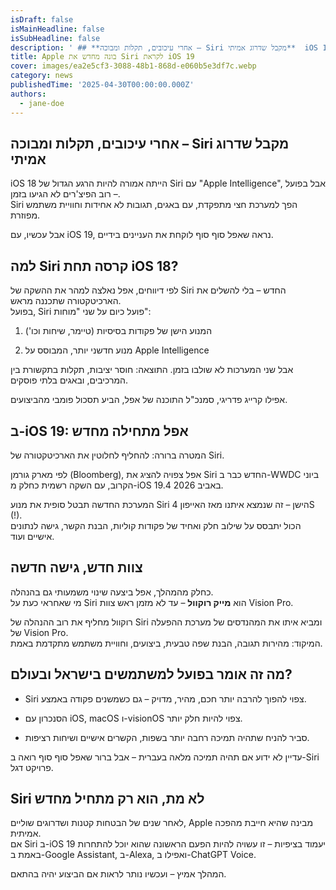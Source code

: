 ```yaml
---
isDraft: false
isMainHeadline: false
isSubHeadline: false
description: ' ## **אחרי עיכובים, תקלות ומבוכה – Siri מקבל שדרוג אמיתי**  iOS 18 הייתה אמורה להיות הרגע הגדול של Siri עם "Apple Intelligence", אבל בפועל –'
title: Apple בונה מחדש את Siri לקראת iOS 19
cover: images/ea2e5cf3-3088-48b1-868d-e060b5e3df7c.webp
category: news
publishedTime: '2025-04-30T00:00:00.000Z'
authors:
  - jane-doe
---
```


## **אחרי עיכובים, תקלות ומבוכה – Siri מקבל שדרוג אמיתי**

iOS 18 הייתה אמורה להיות הרגע הגדול של Siri עם "Apple Intelligence", אבל בפועל – רוב הפיצ'רים לא הגיעו בזמן.  
Siri הפך למערכת חצי מתפקדת, עם באגים, תגובות לא אחידות וחוויית משתמש מפוזרת.

אבל עכשיו, עם iOS 19, נראה שאפל סוף סוף לוקחת את העניינים בידיים.

## **למה Siri קרסה תחת iOS 18?**

לפי דיווחים, אפל נאלצה למהר את ההשקה של Siri החדש – בלי להשלים את הארכיטקטורה שתכננה מראש.  
בפועל, Siri פועל כיום על שני "מוחות":

1. המנוע הישן של פקודות בסיסיות (טיימר, שיחות וכו')
    
2. מנוע חדשני יותר, המבוסס על Apple Intelligence
    

אבל שני המערכות לא שולבו בזמן. התוצאה: חוסר יציבות, תקלות בתקשורת בין המרכיבים, ובאגים בלתי פוסקים.

אפילו קרייג פדריגי, סמנכ"ל התוכנה של אפל, הביע תסכול פומבי מהביצועים.

## **ב-iOS 19: אפל מתחילה מחדש**

המטרה ברורה: להחליף לחלוטין את הארכיטקטורה של Siri.

לפי מארק גורמן (Bloomberg), אפל צפויה להציג את Siri החדש כבר ב-WWDC ביוני הקרוב, עם השקה רשמית כחלק מ-iOS 19.4 באביב 2026.

המערכת החדשה תבטל סופית את מנוע Siri הישן – זה שנמצא איתנו מאז האייפון 4S (!).  
הכול יתבסס על שילוב חלק ואחיד של פקודות קוליות, הבנת הקשר, גישה לנתונים אישיים ועוד.

## **צוות חדש, גישה חדשה**

כחלק מהמהלך, אפל ביצעה שינוי משמעותי גם בהנהלה.  
מי שאחראי כעת על Siri הוא **מייק רוקוול** – עד לא מזמן ראש צוות Vision Pro.

רוקוול מחליף את רוב ההנהלה של Siri ומביא איתו את המהנדסים של מערכת ההפעלה של Vision Pro.  
המיקוד: מהירות תגובה, הבנת שפה טבעית, ביצועים, וחוויית משתמש מתקדמת באמת.

## **מה זה אומר בפועל למשתמשים בישראל ובעולם?**

- Siri צפוי להפוך להרבה יותר חכם, מהיר, מדויק – גם כשמשנים פקודה באמצע.
    
- הסנכרון עם iOS, macOS ו-visionOS צפוי להיות חלק יותר.
    
- סביר להניח שתהיה תמיכה רחבה יותר בשפות, הקשרים אישיים ושיחות רציפות.
    

עדיין לא ידוע אם תהיה תמיכה מלאה בעברית – אבל ברור שאפל סוף סוף רואה ב-Siri פרויקט דגל.

## **Siri לא מת, הוא רק מתחיל מחדש**

לאחר שנים של הבטחות קטנות ושדרוגים שוליים, Apple מבינה שהיא חייבת מהפכה אמיתית.  
אם Siri ב-iOS 19 יעמוד בציפיות – זו עשויה להיות הפעם הראשונה שהוא יוכל להתחרות באמת ב-Google Assistant, ב-Alexa, ואפילו ב-ChatGPT Voice.

המהלך אמיץ – ועכשיו נותר לראות אם הביצוע יהיה בהתאם.
